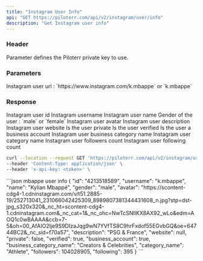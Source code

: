 ```yaml
---
title: "Instagram User Info"
api: "GET https://piloterr.com/api/v2/instagram/user/info"
description: "Get Instagram user info"
---
```


### Header

<ParamField header="x-api-key" type="string" required={true}>
    Parameter defines the Piloterr private key to use.
</ParamField>

### Parameters

<ParamField query="query" type="string" optional={false} placeholder="https://www.instagram.com/k.mbappe">
    Instagram user url : `https://www.instagram.com/k.mbappe` or `k.mbappe`
</ParamField>

### Response

<ResponseField name="user" type="User Object">
    <Expandable title="properties" defaultOpen={true}>
        <ResponseField name="id" type="string">
            Instagram user id
        </ResponseField>
        <ResponseField name="username" type="string">
            Instagram username
        </ResponseField>
        <ResponseField name="name" type="string">
            Instagram user name
        </ResponseField>
        <ResponseField name="gender" type="string">
            Gender of the user : `male` or `female`
        </ResponseField>
        <ResponseField name="avatar" type="string">
            Instagram user avatar
        </ResponseField>
        <ResponseField name="description" type="string">
            Instagram user description
        </ResponseField>
        <ResponseField name="website" type="string">
            Instagram user website
        </ResponseField>
        <ResponseField name="private" type="boolean">
            Is the user private
        </ResponseField>
        <ResponseField name="verified" type="boolean">
            Is the user verified
        </ResponseField>
        <ResponseField name="business_account" type="boolean">
            Is the user a business account
        </ResponseField>
        <ResponseField name="business_category_name" type="string">
            Instagram user business category name
        </ResponseField>
        <ResponseField name="category_name" type="string">
            Instagram user category name
        </ResponseField>
        <ResponseField name="followers" type="number">
            Instagram user followers count
        </ResponseField>
        <ResponseField name="following" type="number">
            Instagram user following count
        </ResponseField>
    </Expandable>
</ResponseField>

<RequestExample>

```bash mbappe user info
curl --location --request GET 'https://piloterr.com/api/v2/instagram/user/info?query=https://www.instagram.com/k.mbappe' \
--header 'Content-Type: application/json' \
--header 'x-api-key: <token>' \
```

</RequestExample>

<ResponseExample>
```json mbappe user info
{
    "id": "4213518589",
    "username": "k.mbappe",
    "name": "Kylian Mbappé",
    "gender": "male",
    "avatar": "https://scontent-cdg4-1.cdninstagram.com/v/t51.2885-19/252713041_231066042425309_8989807381344431608_n.jpg?stp=dst-jpg_s320x320&_nc_ht=scontent-cdg4-1.cdninstagram.com&_nc_cat=1&_nc_ohc=NwTcSNlIKX8AX92_wLo&edm=AOQ1c0wBAAAA&ccb=7-5&oh=00_AfAIO2Ije9S9DIzaJqg9wN7YVfTS8C9hrFxdof55EGvbGQ&oe=64744BC2&_nc_sid=f70a57",
    "description": "PSG & France",
    "website": null,
    "private": false,
    "verified": true,
    "business_account": true,
    "business_category_name": "Creators & Celebrities",
    "category_name": "Athlete",
    "followers": 104028905,
    "following": 395
}
```
</ResponseExample>
